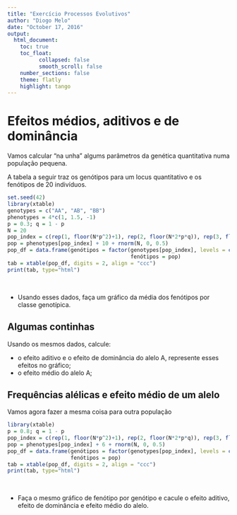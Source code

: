 ```yaml
---
title: "Exercício Processos Evolutivos"
author: "Diogo Melo"
date: "October 17, 2016"
output:
  html_document:
    toc: true
    toc_float:           
          collapsed: false
          smooth_scroll: false
    number_sections: false
    theme: flatly
    highlight: tango
---
```

 <style>
   th,td{
     padding:2px 5px 2px 5px;
   }
 </style>
 
# Efeitos médios, aditivos e de dominância

Vamos calcular "na unha" algums parâmetros da genética quantitativa numa população pequena. 

A tabela a seguir traz os genótipos para um locus quantitativo e os fenótipos de 20 indivíduos.

```r
set.seed(42)
library(xtable)
genotypes = c("AA", "AB", "BB")
phenotypes = 4*c(1, 1.5, -1)
p = 0.3; q = 1 - p
N = 20
pop_index = c(rep(1, floor(N*p^2)+1), rep(2, floor(N*2*p*q)), rep(3, floor(N*q^2)+1))
pop = phenotypes[pop_index] + 10 + rnorm(N, 0, 0.5)
pop_df = data.frame(genótipos = factor(genotypes[pop_index], levels = c("BB", "AB", "AA")), 
                                       fenótipos = pop)
tab = xtable(pop_df, digits = 2, align = "ccc")
print(tab, type="html")
```
<br>

- Usando esses dados, faça um gráfico da média dos fenótipos por classe genotípica.

## Algumas continhas

Usando os mesmos dados, calcule:

- o efeito aditivo e o efeito de dominância do alelo A, represente esses efeitos no gráfico;
- o efeito médio do alelo A;

## Frequências alélicas e efeito médio de um alelo

Vamos agora fazer a mesma coisa para outra população

```r
library(xtable)
p = 0.8; q = 1 - p
pop_index = c(rep(1, floor(N*p^2)+1), rep(2, floor(N*2*p*q)), rep(3, floor(N*q^2)+1))
pop = phenotypes[pop_index] + 6 + rnorm(N, 0, 0.5)
pop_df = data.frame(genótipos = factor(genotypes[pop_index], levels = c("BB", "AB", "AA")), 
                    fenótipos = pop)
tab = xtable(pop_df, digits = 2, align = "ccc")
print(tab, type="html")
```
<br>

- Faça o mesmo gráfico de fenótipo por genótipo e cacule o efeito aditivo, efeito de dominância e efeito médio do alelo.